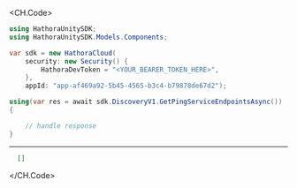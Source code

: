 
<CH.Code>
```csharp GetPingServiceEndpoints.cs
using HathoraUnitySDK;
using HathoraUnitySDK.Models.Components;

var sdk = new HathoraCloud(
    security: new Security() {
        HathoraDevToken = "<YOUR_BEARER_TOKEN_HERE>",
    },
    appId: "app-af469a92-5b45-4565-b3c4-b79878de67d2");

using(var res = await sdk.DiscoveryV1.GetPingServiceEndpointsAsync())
{

    // handle response
}
```
---

```json Example Response
  []
```
</CH.Code>
